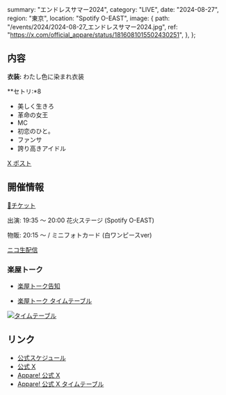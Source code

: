   summary: "エンドレスサマー2024",
  category: "LIVE",
  date: "2024-08-27",
  region: "東京",
  location: "Spotify O-EAST",
  image: {
    path: "/events/2024/2024-08-27_エンドレスサマー2024.jpg",
    ref: "https://x.com/official_appare/status/1816081015502430251",
  },
};

## 内容

**衣装:** わたし色に染まれ衣装

**セトリ:*8

- 美しく生きろ
- 革命の女王
- MC
- 初恋のひと。
- ファンサ
- 誇り高きアイドル

[X ポスト](https://x.com/Mikuru_hositani/status/1828391793953759442)

## 開催情報

[🎫チケット](https://ticketdive.com/event/heroinessummer2024)

出演: 19:35 ～ 20:00 花火ステージ (Spotify O-EAST)

物販: 20:15 ～  / ミニフォトカード (白ワンピースver)

[ニコ生配信](https://live.nicovideo.jp/watch/lv345611141)

### 楽屋トーク

* [楽屋トーク告知](https://x.com/official_appare/status/1828042851860762989)

* [楽屋トーク タイムテーブル](https://x.com/official_appare/status/1828228143808946343)

[<img src="/events/2024/2024-08-27_エンドレスサマー2024_タイムテーブル.jpg" alt="タイムテーブル" />](/events/2024/2024-08-27_エンドレスサマー2024_タイムテーブル.jpg)

## リンク

* [公式スケジュール](https://takanenonadeshiko.jp/events/event/エンドレスサマー2024/)
* [公式 X](https://x.com/takanenofficial/status/1817417447747543043)
* [Appare! 公式 X](https://x.com/official_appare/status/1816081015502430251)
* [Appare! 公式 X タイムテーブル](https://x.com/official_appare/status/1825867137715786161)
